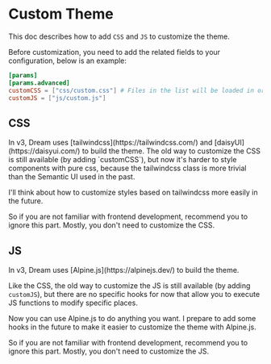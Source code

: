 
# Custom Theme

This doc describes how to add `CSS` and `JS` to customize the theme.

Before customization, you need to add the related fields to your configuration, below is an example:

```toml
[params]
[params.advanced]
customCSS = ["css/custom.css"] # Files in the list will be loaded in order.
customJS = ["js/custom.js"]
```

## CSS

<Callout>
In v3, Dream uses [tailwindcss](https://tailwindcss.com/) and [daisyUI](https://daisyui.com/) to build the theme.
The old way to customize the CSS is still available (by adding `customCSS`), but now it's harder to style components with
pure css, because the tailwindcss class is more trivial than the Semantic UI used in the past.

I'll think about how to customize styles based on tailwindcss more easily in the future.

So if you are not familiar with frontend development, recommend you to ignore this part. Mostly, you don't need to customize the CSS.
</Callout>

## JS

<Callout>
In v3, Dream uses [Alpine.js](https://alpinejs.dev/) to build the theme.

Like the CSS, the old way to customize the JS is still available (by adding `customJS`),
but there are no specific hooks for now that allow you to execute JS functions to modify specific places.

Now you can use Alpine.js to do anything you want. I prepare to add some hooks in the future to make it easier to customize the theme with Alpine.js.

So if you are not familiar with frontend development, recommend you to ignore this part. Mostly, you don't need to customize the JS.
</Callout>

